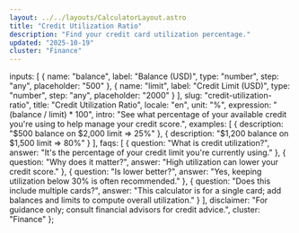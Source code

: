 ```yaml
---
layout: ../../layouts/CalculatorLayout.astro
title: "Credit Utilization Ratio"
description: "Find your credit card utilization percentage."
updated: "2025-10-19"
cluster: "Finance"
---
```



  inputs: [
    { name: "balance", label: "Balance (USD)", type: "number", step: "any", placeholder: "500" },
    { name: "limit", label: "Credit Limit (USD)", type: "number", step: "any", placeholder: "2000" }
  ],
  slug: "credit-utilization-ratio",
  title: "Credit Utilization Ratio",
  locale: "en",
  unit: "%",
  expression: "(balance / limit) * 100",
  intro: "See what percentage of your available credit you're using to help manage your credit score.",
  examples: [
    { description: "$500 balance on $2,000 limit ⇒ 25%" },
    { description: "$1,200 balance on $1,500 limit ⇒ 80%" }
  ],
  faqs: [
    { question: "What is credit utilization?", answer: "It's the percentage of your credit limit you're currently using." },
    { question: "Why does it matter?", answer: "High utilization can lower your credit score." },
    { question: "Is lower better?", answer: "Yes, keeping utilization below 30% is often recommended." },
    { question: "Does this include multiple cards?", answer: "This calculator is for a single card; add balances and limits to compute overall utilization." }
  ],
  disclaimer: "For guidance only; consult financial advisors for credit advice.",
  cluster: "Finance"
};

<Calculator schema={schema} />
